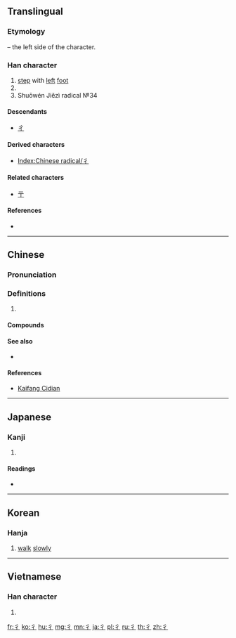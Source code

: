 {{character info/new}}
{{also|ㄔ}}
==Translingual==
{{stroke order|type=animate}}

===Etymology===
{{Han etyl}}
{{Han simp|行}} – the left side of the character.

===Han character===
{{Han char|rn=60|rad=彳|as=00|sn=3|four=20202|canj=HO,XHO}}

# [[step]] with [[left]] [[foot]]
# {{mul-kangxi radical-def}}
# Shuōwén Jiězì radical №34

====Descendants====
* [[ㄔ]]

====Derived characters====
* [[Index:Chinese radical/彳]]

====Related characters====
* [[亍]]

====References====
* {{Han ref|kx=0365.010|dkj=10037|dj=0684.220|hdz=20811.010|uh=5F73|ud=24435|bh=C94C|bd=51532}}

----

==Chinese==
{{zh-forms}}

===Pronunciation===
{{zh-pron
|m=chì
|c=cik1
|h=pfs=chhit
|mn=chhek
|w=
|mc=y
|oc=y
|ma=|ma2=
|cat=v
}}

===Definitions===
{{zh-hanzi}}

# {{rfdef|lang=zh}}

====Compounds====
{{zh-der|彳部|彳亍|單單彳}}

====See also====
* {{zh-l|雙人旁}}

====References====
* {{qualifier|Min Nan}} [http://kaifangcidian.com/han/minnan/%E5%BD%B3 Kaifang Cidian]

----

==Japanese==

===Kanji===
{{ja-kanji|grade=|rs=彳00}}

# {{defn|lang=ja|sort=彳00}}

====Readings====
* {{ja-readings|on=[[てき]] (teki)|kun=}}

----

==Korean==

===Hanja===
{{ko-hanja|hangeul=척|eumhun=|rv=cheok|mr=ch'ŏk|y=chek}}

# [[walk]] [[slowly]]

----

==Vietnamese==

===Han character===
{{vi-readings|rs=彳00|hanviet=sách}}

# {{defn|lang=vi|sort=彳00}}

[[Category:CJKV radicals| ]]

[[fr:彳]]
[[ko:彳]]
[[hu:彳]]
[[mg:彳]]
[[mn:彳]]
[[ja:彳]]
[[pl:彳]]
[[ru:彳]]
[[th:彳]]
[[zh:彳]]